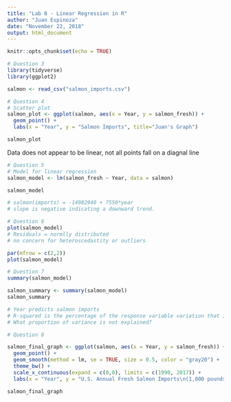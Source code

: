 ```yaml
---
title: "Lab 8 - Linear Regression in R"
author: "Juan Espinoza"
date: "November 22, 2018"
output: html_document
---
```


```r
knitr::opts_chunk$set(echo = TRUE)
```

```r
# Question 3
library(tidyverse)
library(ggplot2)

salmon <- read_csv("salmon_imports.csv")
```

```r
# Question 4
# Scatter plot
salmon_plot <- ggplot(salmon, aes(x = Year, y = salmon_fresh)) +
  geom_point() +
  labs(x = "Year", y = "Salmon Imports", title="Juan's Graph")

salmon_plot
```

Data does not appear to be linear, not all points fall on a diagnal line

```r
# Question 5
# Model for linear regression
salmon_model <- lm(salmon_fresh ~ Year, data = salmon)

salmon_model

# salmon(imports) = -14982940 + 7550*year
# slope is negative indicating a downward trend. 

```

```r
# Question 6
plot(salmon_model)
# Residuals = normlly distributed
# no concern for heteroscedastity or outliers

par(mfrow = c(2,2))
plot(salmon_model)
```

```r
# Question 7
summary(salmon_model)

salmon_summary <- summary(salmon_model)
salmon_summary

# Year predicts salmon imports
# R-squared is the percentage of the response variable variation that is explained by a linear model
# What proportion of variance is not explained?
```

```r
# Question 8

salmon_final_graph <- ggplot(salmon, aes(x = Year, y = salmon_fresh)) +
  geom_point() +
  geom_smooth(method = lm, se = TRUE, size = 0.5, color = "gray20") +
  theme_bw() +
  scale_x_continuous(expand = c(0,0), limits = c(1990, 2017)) +
  labs(x = "Year", y = "U.S. Annual Fresh Salmon Imports\n(1,000 pounds)")

salmon_final_graph
```

